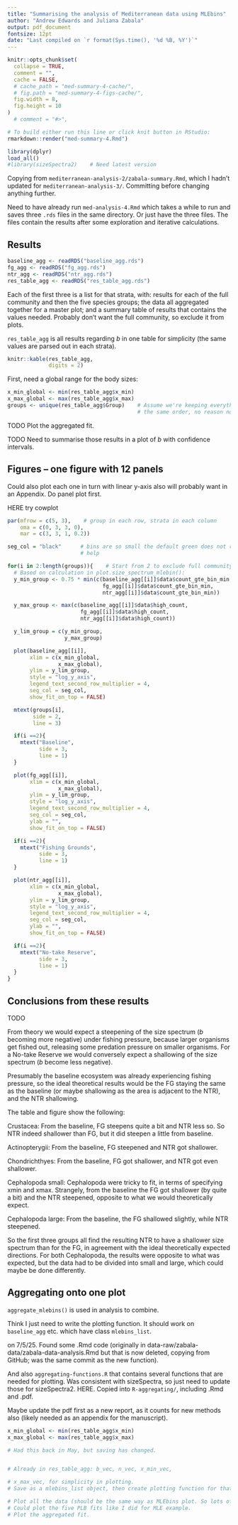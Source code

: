 ```yaml
---
title: "Summarising the analysis of Mediterranean data using MLEbins"
author: "Andrew Edwards and Juliana Zabala"
output: pdf_document
fontsize: 12pt
date: "Last compiled on `r format(Sys.time(), '%d %B, %Y')`"
---
```


```r
knitr::opts_chunk$set(
  collapse = TRUE,
  comment = "",
  cache = FALSE,
  # cache_path = "med-summary-4-cache/",
  # fig.path = "med-summary-4-figs-cache/",
  fig.width = 8,
  fig.height = 10
)
  # comment = "#>",
```

```r
# To build either run this line or click knit button in RStudio:
rmarkdown::render("med-summary-4.Rmd")
```

```r
library(dplyr)
load_all()
#library(sizeSpectra2)    # Need latest version
```

Copying from `mediterranean-analysis-2/zabala-summary.Rmd`, which I hadn't
updated for `mediterranean-analysis-3/`. Committing before changing anything
further.

Need to have already run `med-analysis-4.Rmd` which takes a while to run
and saves three `.rds`
files in the same directory. Or just have the three files. The files contain the
results after some exploration and iterative calculations.

## Results

```r
baseline_agg <- readRDS("baseline_agg.rds")
fg_agg <- readRDS("fg_agg.rds")
ntr_agg <- readRDS("ntr_agg.rds")
res_table_agg <- readRDS("res_table_agg.rds")
```

Each of the first three is a list for that strata, with: results for each of the
full community and then the five species groups; the
data all aggregated together for a master plot; and a summary table of results
that contains the values needed. Probably don't want the full community, so
exclude it from plots.

`res_table_agg` is all results regarding $b$ in
one table for simplicity (the same values are parsed out in each strata).

\clearpage

```r
knitr::kable(res_table_agg,
             digits = 2)
```

First, need a global range for the body sizes:
```r
x_min_global <- min(res_table_agg$x_min)
x_max_global <- max(res_table_agg$x_max)
groups <- unique(res_table_agg$Group)    # Assume we're keeping everything in
                                         # the same order, no reason not to
```


TODO Plot the aggregated fit.

TODO Need to summarise those results in a plot of $b$ with confidence
intervals.

## Figures -- one figure with 12 panels

Could also plot each one in turn with linear y-axis also will probably want in
an Appendix. Do panel plot first.

HERE try cowplot

```r
par(mfrow = c(5, 3),    # group in each row, strata in each column
    oma = c(0, 3, 3, 0),
    mar = c(3, 3, 1, 0.2))

seg_col = "black"      # bins are so small the default green does not really
                       # help

for(i in 2:length(groups)){    # Start from 2 to exclude full community
  # Based on calculation in plot.size_spectrum_mlebin():
  y_min_group <- 0.75 * min(c(baseline_agg[[i]]$data$count_gte_bin_min,
                              fg_agg[[i]]$data$count_gte_bin_min,
                              ntr_agg[[i]]$data$count_gte_bin_min))

  y_max_group <- max(c(baseline_agg[[i]]$data$high_count,
                       fg_agg[[i]]$data$high_count,
                       ntr_agg[[i]]$data$high_count))

  y_lim_group = c(y_min_group,
                  y_max_group)

  plot(baseline_agg[[i]],
       xlim = c(x_min_global,
                x_max_global),
       ylim = y_lim_group,
       style = "log_y_axis",
       legend_text_second_row_multiplier = 4,
       seg_col = seg_col,
       show_fit_on_top = FALSE)

  mtext(groups[i],
        side = 2,
        line = 3)

  if(i ==2){
    mtext("Baseline",
          side = 3,
          line = 1)
  }

  plot(fg_agg[[i]],
       xlim = c(x_min_global,
                x_max_global),
       ylim = y_lim_group,
       style = "log_y_axis",
       legend_text_second_row_multiplier = 4,
       seg_col = seg_col,
       ylab = "",
       show_fit_on_top = FALSE)

  if(i ==2){
    mtext("Fishing Grounds",
          side = 3,
          line = 1)
  }

  plot(ntr_agg[[i]],
       xlim = c(x_min_global,
                x_max_global),
       ylim = y_lim_group,
       style = "log_y_axis",
       legend_text_second_row_multiplier = 4,
       seg_col = seg_col,
       ylab = "",
       show_fit_on_top = FALSE)

  if(i ==2){
    mtext("No-take Reserve",
          side = 3,
          line = 1)
  }
}
```

## Conclusions from these results

TODO

From theory we would expect a steepening of the size spectrum ($b$ becoming more
negative) under fishing
pressure, because larger organisms get fished out, releasing some predation pressure on
smaller organisms. For a No-take Reserve we would conversely expect a shallowing
of the size spectrum ($b$ become less negative).

Presumably the baseline ecosystem was already experiencing fishing pressure, so
the ideal theoretical results would be the FG staying the same as the baseline
(or maybe shallowing as the area is adjacent to the NTR), and the NTR shallowing.

The table and figure show the following:

Crustacea: From the baseline, FG steepens quite a bit and NTR less so. So NTR
indeed shallower than FG, but it did steepen a little from baseline.

Actinopterygii: From the baseline, FG steepened and NTR got shallower.

Chondrichthyes: From the baseline, FG got shallower, and NTR got even
shallower.

Cephalopoda small: Cephalopoda were tricky to fit, in terms of specifying xmin
and xmax. Strangely, from the baseline the FG got shallower (by quite a bit) and the NTR
steepened, opposite to what we would theoretically expect.

Cephalopoda large: From the baseline, the FG shallowed slightly, while NTR
steepened.

So the first three groups all find the resulting NTR to have a shallower size
spectrum than for the FG, in agreement with the ideal theoretically expected
directions. For both Cephalopoda, the results were opposite to what was
expected, but the data had to be divided into small and large, which could maybe
be done differently.

## Aggregating onto one plot

`aggregate_mlebins()` is used in analysis to combine.

Think I just need to write the plotting function. It should work on
`baseline_agg` etc. which have class `mlebins_list`.

on 7/5/25. Found
some .Rmd code (originally in data-raw/zabala-data/zabala-data-analysis.Rmd but
that is now deleted, copying from GitHub; was the same commit as the new function).

And also `aggregating-functions.R` that contains several functions that are
needed for plotting. Was consistent with sizeSpectra, so just need to update
those for sizeSpectra2. HERE. Copied into `R-aggregating/`, including .Rmd and
.pdf.

Maybe update the pdf first as a new report, as it counts for new methods also
(likely needed as an appendix for the manuscript).





```r
x_min_global <- min(res_table_agg$x_min)
x_max_global <- max(res_table_agg$x_max)

# Had this back in May, but saving has changed.


# Already in res_table_agg: b_vec, n_vec, x_min_vec,

# x_max_vec, for simplicity in plotting.
# Save as a mlebins_list object, then create plotting function for that.

# Plot all the data (should be the same way as MLEbins plot. So lots of boxes.
# Could plot the five PLB fits like I did for MLE example.
# Plot the aggregated fit.


```
